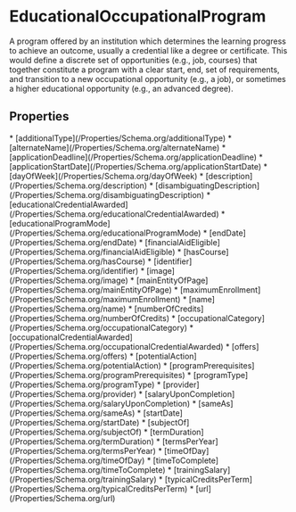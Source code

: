   
# EducationalOccupationalProgram

A program offered by an institution which determines the learning progress to achieve an outcome, usually a credential like a degree or certificate. This would define a discrete set of opportunities (e.g., job, courses) that together constitute a program with a clear start, end, set of requirements, and transition to a new occupational opportunity (e.g., a job), or sometimes a higher educational opportunity (e.g., an advanced degree).

## Properties

<Grid>
* [additionalType](/Properties/Schema.org/additionalType)
* [alternateName](/Properties/Schema.org/alternateName)
* [applicationDeadline](/Properties/Schema.org/applicationDeadline)
* [applicationStartDate](/Properties/Schema.org/applicationStartDate)
* [dayOfWeek](/Properties/Schema.org/dayOfWeek)
* [description](/Properties/Schema.org/description)
* [disambiguatingDescription](/Properties/Schema.org/disambiguatingDescription)
* [educationalCredentialAwarded](/Properties/Schema.org/educationalCredentialAwarded)
* [educationalProgramMode](/Properties/Schema.org/educationalProgramMode)
* [endDate](/Properties/Schema.org/endDate)
* [financialAidEligible](/Properties/Schema.org/financialAidEligible)
* [hasCourse](/Properties/Schema.org/hasCourse)
* [identifier](/Properties/Schema.org/identifier)
* [image](/Properties/Schema.org/image)
* [mainEntityOfPage](/Properties/Schema.org/mainEntityOfPage)
* [maximumEnrollment](/Properties/Schema.org/maximumEnrollment)
* [name](/Properties/Schema.org/name)
* [numberOfCredits](/Properties/Schema.org/numberOfCredits)
* [occupationalCategory](/Properties/Schema.org/occupationalCategory)
* [occupationalCredentialAwarded](/Properties/Schema.org/occupationalCredentialAwarded)
* [offers](/Properties/Schema.org/offers)
* [potentialAction](/Properties/Schema.org/potentialAction)
* [programPrerequisites](/Properties/Schema.org/programPrerequisites)
* [programType](/Properties/Schema.org/programType)
* [provider](/Properties/Schema.org/provider)
* [salaryUponCompletion](/Properties/Schema.org/salaryUponCompletion)
* [sameAs](/Properties/Schema.org/sameAs)
* [startDate](/Properties/Schema.org/startDate)
* [subjectOf](/Properties/Schema.org/subjectOf)
* [termDuration](/Properties/Schema.org/termDuration)
* [termsPerYear](/Properties/Schema.org/termsPerYear)
* [timeOfDay](/Properties/Schema.org/timeOfDay)
* [timeToComplete](/Properties/Schema.org/timeToComplete)
* [trainingSalary](/Properties/Schema.org/trainingSalary)
* [typicalCreditsPerTerm](/Properties/Schema.org/typicalCreditsPerTerm)
* [url](/Properties/Schema.org/url)
</Grid>

